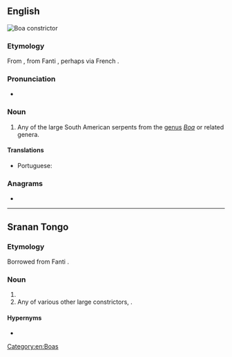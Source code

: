 ==English==
[[File:Boa constrictor (2).jpg|thumb|Boa constrictor]]
{{wikipedia|Boa constrictor}}
{{wikispecies|Boa}}

===Etymology===
From {{etyl|srn|en}} {{m|srn|aboma}}, from Fanti {{der|en|ak|aboma||large constricting snake}}, perhaps via French {{m|fr|aboma}}.

===Pronunciation===
* {{a|US}} {{IPA|/əˈboʊ.mə/|lang=en}}

===Noun===
{{en-noun}}

# Any of the large South American serpents from the [[genus]] ''[[Boa]]'' or related genera.

====Translations====
{{trans-top|any of several large South American serpents}}
* Portuguese: {{t|pt|aboma|f}}
{{trans-mid}}
{{trans-bottom}}

===Anagrams===
* {{anagrams|en|a=aabmo|Obama}}

[[Category:en:Boas]]

----

==Sranan Tongo==

===Etymology===
Borrowed from Fanti {{bor|srn|ak|aboma}}.

===Noun===
{{head|srn|noun}}

# {{l|en|anaconda}}
# Any of various other large constrictors, {{l|en|aboma}}.

====Hypernyms====
* {{l|srn|sneki|t=snake}}

{{C|srn|Snakes}}